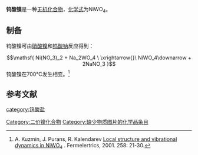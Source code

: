 {{chembox
| Verifiedfields = 
| Watchedfields = 
| verifiedrevid = 
| Name = 钨酸镍
|CustomizedImage=[[File:Orthowolframat-Ion.svg|File:Orthowolframat-Ion.svg]][[File:Ni2+.svg|File:Ni2+.svg]]
| IUPACName = 
| OtherNames = 钨酸镍(II)
|Section1={{Chembox Identifiers
| CASNo = 14177-51-6
| CASNo_Ref = {{cascite|changed|??}}
|  UNII_Ref  =  
|  UNII  =  
|  EINECS  =  
|  PubChem  =  84240
|  InChI  =  
|  SMILES  = 
  
}}
|Section3={{Chembox Properties
| Formula = NiWO<sub>4</sub>
| MolarMass = 306.534
| Appearance = 
| Solubility = 难溶
| MeltingPt = 
| MeltingPt_notes = 
  }}
}}

'''钨酸镍'''是一种[[无机化合物|无机化合物]]，[[化学式|化学式]]为NiWO<sub>4</sub>。
==制备==
钨酸镍可由[[硝酸镍|硝酸镍]]和[[钨酸钠|钨酸钠]]反应得到：
:<math>\mathsf{ Ni(NO_3)_2 + Na_2WO_4 \ \xrightarrow{}\ NiWO_4\downarrow + 2NaNO_3 }</math>
钨酸镍在700℃发生相变。<ref>A. Kuzmin, J. Purans, R. Kalendarev [http://www.dragon.lv/exafs/akuzmin/papers/ak66.pdf Local structure and vibrational dynamics in NiWO<sub>4</sub>] {{Wayback|url=http://www.dragon.lv/exafs/akuzmin/papers/ak66.pdf |date=20160305014124 }}. Fermelertrics, 2001. 258: 21-30.</ref>

==参考文献==
{{reflist}}

{{镍化合物}}
[[Category:二价镍化合物|Category:二价镍化合物]]
[[category:钨酸盐|category:钨酸盐]]
[[Category:缺少物质图片的化学品条目|Category:缺少物质图片的化学品条目]]